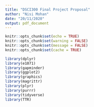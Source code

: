---
title: "DSCI300 Final Project Proposal"
author: "Nisi Mohan"
date: "20/11/2020"
output: pdf_document
---

```{r setup, include=FALSE}
knitr::opts_chunk$set(echo = TRUE)
knitr::opts_chunk$set(warning = FALSE)
knitr::opts_chunk$set(message = FALSE)
knitr::opts_chunk$set(cache = TRUE)
```

```{r, echo=FALSE, cache=TRUE}
library(dplyr)
library(e1071)
library(gapminder)
library(ggplot2)
library(graphics)
library(magrittr)
library(plyr)
library(purrr)
library(tidyverse)
library(TTR)
```


```{r}


```

